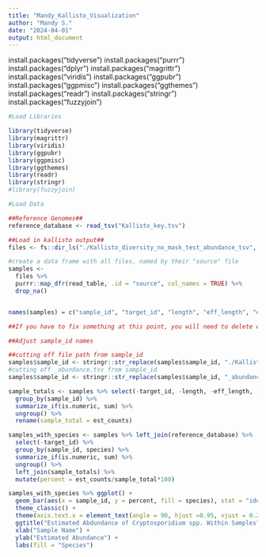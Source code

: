 ```yaml
---
title: "Mandy_Kallisto_Visualization"
author: "Mandy S."
date: "2024-04-01"
output: html_document
---
```


install.packages("tidyverse")
install.packages("purrr")
install.packages("dplyr")
install.packages("magrittr")
install.packages("viridis")
install.packages("ggpubr")
install.packages("ggpmisc")
install.packages("ggthemes")
install.packages("readr")
install.packages("stringr")
install.packages("fuzzyjoin")

```r
#Load Libraries

library(tidyverse)
library(magrittr)
library(viridis)
library(ggpubr)
library(ggpmisc)
library(ggthemes)
library(readr)
library(stringr)
#library(fuzzyjoin)
```

```r
#Load Data

##Reference Genomes##
reference_database <- read_tsv("Kallisto_key.tsv")
```


```r
##Load in kallisto output##
files <- fs::dir_ls("./Kallisto_diversity_no_mask_test_abundance_tsv", glob="*.tsv")

#create a data frame with all files, named by their "source" file
samples <- 
  files %>% 
  purrr::map_dfr(read_table, .id = "source", col_names = TRUE) %>%
  drop_na()


names(samples) = c("sample_id", "target_id", "length", "eff_length", "est_counts", "tpm") 
```


```r

##If you have to fix something at this point, you will need to delete everything and start over

##Adjust sample_id names 

##cutting off file path from sample_id
samples$sample_id <- stringr::str_replace(samples$sample_id, "./Kallisto_diversity_no_mask_test_abundance_tsv/", "")
#cutting off _abundance.tsv from sample_id
samples$sample_id <- stringr::str_replace(samples$sample_id, "_abundance.tsv", "")

```


```r

sample_totals <- samples %>% select(-target_id, -length, -eff_length, -tpm) %>%
  group_by(sample_id) %>%
  summarize_if(is.numeric, sum) %>%
  ungroup() %>%
  rename(sample_total = est_counts)
```

```r
samples_with_species <- samples %>% left_join(reference_database) %>%
  select(-target_id) %>%
  group_by(sample_id, species) %>%
  summarize_if(is.numeric, sum) %>%
  ungroup() %>%
  left_join(sample_totals) %>%
  mutate(percent = est_counts/sample_total*100)
```



```r
samples_with_species %>% ggplot() +
  geom_bar(aes(x = sample_id, y = percent, fill = species), stat = "identity")+
  theme_classic() +
  theme(axis.text.x = element_text(angle = 90, hjust =0.95, vjust = 0.2)) +
  ggtitle("Estimated Abdundance of Cryptosporidium spp. Within Samples") +
  xlab("Sample Name") + 
  ylab("Estimated Abundance") +
  labs(fill = "Species")
```

